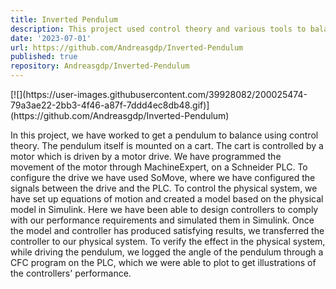 ```yaml
---
title: Inverted Pendulum
description: This project used control theory and various tools to balance a pendulum on a motor-controlled cart, simulate performance in Simulink, and verify results in the physical system.
date: '2023-07-01'
url: https://github.com/Andreasgdp/Inverted-Pendulum
published: true
repository: Andreasgdp/Inverted-Pendulum
---
```


<div style={{ display: 'flex', justifyContent: 'center' }}>
  [![](https://user-images.githubusercontent.com/39928082/200025474-79a3ae22-2bb3-4f46-a87f-7ddd4ec8db48.gif)](https://github.com/Andreasgdp/Inverted-Pendulum)
</div>

In this project, we have worked to get a pendulum to balance using control theory. The pendulum itself is mounted on a cart. The cart is controlled by a motor which is driven by a motor drive. We have programmed the movement of the motor through MachineExpert, on a Schneider PLC. To configure the drive we have used SoMove, where we have configured the signals between the drive and the PLC. To control the physical system, we have set up equations of motion and created a model based on the physical model in Simulink. Here we have been able to design controllers to comply with our performance requirements and simulated them in Simulink. Once the model and controller has produced satisfying results, we transferred the controller to our physical system. To verify the effect in the physical system, while driving the pendulum, we logged the angle of the pendulum through a CFC program on the PLC, which we were able to plot to get illustrations of the controllers' performance.
